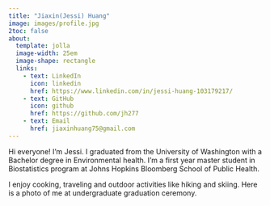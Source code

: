 ```yaml
---
title: "Jiaxin(Jessi) Huang"
image: images/profile.jpg
2toc: false
about: 
  template: jolla
  image-width: 25em
  image-shape: rectangle
  links:
    - text: LinkedIn
      icon: linkedin
      href: https://www.linkedin.com/in/jessi-huang-103179217/
    - text: GitHub
      icon: github
      href: https://github.com/jh277
    - text: Email
      href: jiaxinhuang75@gmail.com
---
```


Hi everyone! I'm Jessi. I graduated from the University of Washington with a Bachelor degree in Environmental health. I'm a first year master student in Biostatistics program at Johns Hopkins Bloomberg School of Public Health.

I enjoy cooking, traveling and outdoor activities like hiking and skiing. Here is a photo of me at undergraduate graduation ceremony.
